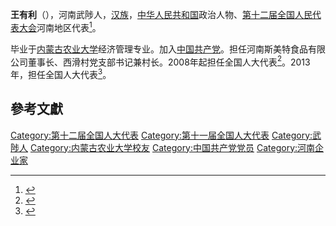 '''王有利'''（{{bd|1963年||}}），河南武陟人，[[汉族|汉族]]，[[中华人民共和国|中华人民共和国]]政治人物、[[第十二届全国人民代表大会|第十二届全国人民代表大会]]河南地区代表<ref>{{cite web|author=新华网|title=第十一届全国人大代表|url=http://news.xinhuanet.com/ziliao/2008-03/03/content_7708230.htm?node=36628|publisher=新华网|accessdate=2014-01-07|archive-date=2014-01-10|archive-url=https://web.archive.org/web/20140110211415/http://news.xinhuanet.com/ziliao/2008-03/03/content_7708230.htm?node=36628|dead-url=no}}</ref>。

毕业于[[内蒙古农业大学|内蒙古农业大学]]经济管理专业。加入[[中国共产党|中国共产党]]。担任河南斯美特食品有限公司董事长、西滑村党支部书记兼村长。2008年起担任全国人大代表<ref>{{cite news|title=全国人大代表信息-王有利|url= http://210.82.31.1:8084/delegate/viewDelegate.action?dbid=111387|accessdate=2013-04-05|newspaper=全国人大网}}</ref>。2013年，担任全国人大代表<ref>{{cite news|title=全国人大代表信息-王有利|url= http://210.82.31.1:8084/delegate/viewDelegate.action?dbid=121361|accessdate=2013-04-05|newspaper=全国人大网}}</ref>。

==參考文獻==
{{reflist}}
{{中国政治人物小作品}}
{{DEFAULTSORT:wang youli}}
[[Category:第十二届全国人大代表|Category:第十二届全国人大代表]]
[[Category:第十一届全国人大代表|Category:第十一届全国人大代表]]
[[Category:武陟人|Category:武陟人]]
[[Category:内蒙古农业大学校友|Category:内蒙古农业大学校友]]
[[Category:中国共产党党员|Category:中国共产党党员]]
[[Category:河南企业家|Category:河南企业家]]